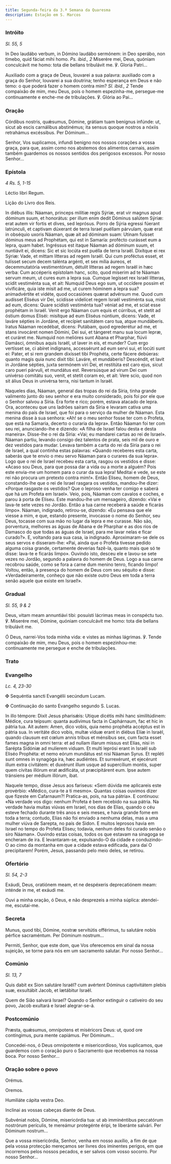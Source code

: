 ```yaml
---
title: Segunda-feira da 3.ª Semana da Quaresma
description: Estação em S. Marcos
---
```


### Intróito

<em>Sl. 55, 5</em>

<div class="side-by-side not-content">

In Deo laudábo verbum, in Dómino laudábo sermónem: in Deo sperábo, non timebo, quid fáciat mihi homo. <em>Ps. ibid., 2</em> Miserére mei, Deus, quóniam conculcávit me homo: tota die bellans tribulávit me. ℣. Gloria Patri...

Auxiliado com a graça de Deus, louvarei a sua palavra: auxiliado com a graça do Senhor, louvarei a sua doutrina; tenho esperança em Deus e não temo: o que poderá fazer o homem contra mim? <em>Sl. ibid., 2</em> Tende compaixão de mim, meu Deus, pois o homem espezinha-me, persegue-me continuamente e enche-me de tribulações. ℣. Glória ao Pai...

</div>

### Oração

<div class="side-by-side not-content">

Córdibus nostris, quǽsumus, Dómine, grátiam tuam benígnus infúnde: ut, sicut ab escis carnálibus abstinémus; ita sensus quoque nostros a nóxiis retrahámus excéssibus. Per Dóminum...

Senhor, Vos suplicamos, infundi benigno nos nossos corações a vossa graça, para que, assim como nos abstemos dos alimentos carnais, assim também guardemos os nossos sentidos dos perigosos excessos. Por nosso Senhor...

</div>

### Epístola

<em>4 Rs. 5, 1-15</em>

<div class="side-by-side not-content">

Léctio libri Regum.

Lição do Livro dos Reis.

In diébus illis: Náaman, princeps milítiæ regis Sýriæ, erat vir magnus apud dóminum suum, et honorátus: per illum enim dedit Dóminus salútem Sýriæ: erat autem vir fortis et dives, sed leprósus. Porro de Sýria egressi fúerant latrúnculi, et captivam dúxerant de terra Israel puéllam párvulam, quæ erat in obséquio uxoris Náaman, quæ ait ad dóminam suam: Utinam fuísset dóminus meus ad Prophétam, qui est in Samaría: profécto curásset eum a lepra, quam habet. Ingréssus est itaque Náaman ad dóminum suum, et nuntiávit ei, dicens: Sic et sic locúta est puélla de terra Israël. Dixítque ei rex Sýriæ: Vade, et mittam lítteras ad regem Israël. Qui cum proféctus esset, et tulísset secum decem talénta argénti, et sex mília áureos, et decemmutatória vestimentórum, détulit lítteras ad regem Israël in hæc verba: Cum accéperis epístolam hanc, scito, quod míserim ad te Náaman servum meum, ut cures eum a lepra sua. Cumque legísset rex Israël lítteras, scidit vestiménta sua, et ait: Numquid Deus ego sum, ut occídere possim et vivificáre, quia iste misit ad me, ut curem hóminem a lepra sua? animadvértite et vidéte, quod occasiónes quærat advérsum me. Quod cum audísset Eliséus vir Dei, scidísse videlícet regem Israël vestiménta sua, misit ad eum, dicens: Quare scidísti vestiménta tua? véniat ad me, et sciat esse prophétam in Israël. Venit ergo Náaman cum equis et cúrribus, et stetit ad óstium domus Eliséi: misítque ad eum Eliséus núntium, dicens: Vade, et laváre sépties in Jordáne, et recípiet sanitátem caro tua, atque mundáberis. Iratus Náaman recedébat, dicens: Putábam, quod egrederétur ad me, et stans invocáret nomen Dómini, Dei sui, et tángeret manu sua locum lepræ, et curáret me. Numquid non melióres sunt Abana et Pharphar, flúvii Damásci, ómnibus aquis Israël, ut laver in eis, et munder? Cum ergo vertísset se, ci abíret indígnans, accessérunt ad eum servi sui, et locúti sunt ei: Pater, et si rem grandem dixísset tibi Prophéta, certe fácere debúeras: quanto magis quia nunc dixit tibi: Laváre, et mundáberis? Descéndit, et lavit in Jordáne sépties, juxta sermónem viri Dei, et restitúta est caro ejus, sicut caro pueri párvuli, et mundátus est. Reversúsque ad virum Dei cum univérso comitátu suo, venit, et stetit coram eo, et ait: Vere scio, quod non sit álius Deus in univérsa terra, nisi tantum in Israël.

Naqueles dias, Náaman, general das tropas do rei da Síria, tinha grande valimento junto do seu senhor e era muito considerado, pois foi por ele que o Senhor salvou a Síria. Era forte e rico; porém, estava atacado de lepra. Ora, aconteceu que uns ladrões saíram da Síria e levaram cativa uma menina do país de Israel, que foi para o serviço da mulher de Náaman. Esta menina disse à sua senhora: «Ah! se o meu senhor fosse ter com o Profeta, que está na Samaria, decerto o curaria da lepra». Então Náaman foi ter com seu rei, anunciando-lhe e dizendo: «A filha de Israel falou desta e desta maneira». Disse-lhe o rei da Síria: «Vai; eu mandarei cartas ao rei de Israel». Náaman partiu, levando consigo dez talentos de prata, seis mil de ouro e dez vestidos para mudar. Levava também a carta do rei da Síria para o rei de Israel, a qual continha estas palavras: «Quando receberes esta carta, saberás que te envio o meu servo Náaman para o curares da sua lepra». Logo que o rei de Israel recebeu esta carta, rasgou os vestidos e disse: «Acaso sou Deus, para que possa dar a vida ou a morte a alguém? Pois este envia-me um homem para o curar da sua lepra! Meditai e vede, se este rei não procura um pretexto contra mim!». Então Eliseu, homem de Deus, constando-lhe que o rei de Israel rasgara os vestidos, mandou-lhe dizer: «Porque rasgaste os vestidos? Que o leproso venha ter comigo e saberá que há um Profeta em Israel». Veio, pois, Náaman com cavalos e coches, e parou à porta de Eliseu. Este mandou-lhe um mensageiro, dizendo: «Vai e lava-te sete vezes no Jordão. Então a tua carne receberá a saúde e ficarás limpo». Náaman, indignado, retirou-se, dizendo: «Eu pensava que ele viesse a mim, e que, estando presente, invocasse o nome do Senhor, seu Deus, tocasse com sua mão no lugar da lepra e me curasse. Não são, porventura, melhores as águas de Abana e de Pharphar e as dos rios de Damasco do que todas as águas de Israel, para me lavar nelas e ficar curado?». E, voltando para sua casa, ia indignado. Aproximaram-se dele os seus servos e disseram-lhe: «Pai, ainda que o Profeta tivesse pedido alguma coisa grande, certamente deverias fazê-la, quanto mais que só te disse: lava-te e ficarás limpo». Ouvindo isto, desceu ele e lavou-se sete vezes no Jordão, segundo a palavra do homem de Deus. Logo a sua carne recobrou saúde, como se fora a carne dum menino tenro, ficando limpo! Voltou, então, à presença do homem de Deus com seu séquito e disse: «Verdadeiramente, conheço que não existe outro Deus em toda a terra senão aquele que existe em Israel!».

</div>

### Gradual

<em>Sl. 55, 9 & 2</em>

<div class="side-by-side not-content">

Deus, vitam meam annuntiávi tibi: posuísti lácrimas meas in conspéctu tuo. ℣. Miserére mei, Dómine, quóniam conculcávit me homo: tota die bellans tribulávit me.

Ó Deus, narrei-Vos toda minha vida: e vistes as minhas lágrimas. ℣. Tende compaixão de mim, meu Deus, pois o homem espezinhou-me: continuamente me persegue e enche de tribulações.

</div>

### Trato


<LinkCard
  href="/missal/pre-quaresma/quadp3-3#trato"
  title="Trato Quarta-feira de Cinzas"
/>

### Evangelho

<em>Lc. 4, 23-30</em>

<div class="side-by-side not-content">

<span class="cross text-red-500">✠</span> Sequéntia sancti Evangélii secúndum Lucam.

<span class="cross text-red-500">✠</span> Continuação do santo Evangelho segundo
S. Lucas.

In illo témpore: Dixit Jesus pharisǽis: Utique dicétis mihi hanc similitúdinem: Médice, cura teípsum: quanta audívimus facta in Caphárnaum, fac et hic in pátria tua. Ait autem: Amen, dico vobis, quia nemo prophéta accéptus est in pátria sua. In veritáte dico vobis, multæ víduæ erant in diébus Elíæ in Israël, quando clausum est cœlum annis tribus et ménsibus sex, cum facta esset fames magna in omni terra: et ad nullam illarum missus est Elías, nisi in Sarépta Sidóniæ ad mulíerem viduam. Et multi leprósi erant in Israël sub Eliséo Prophéta: et nemo eórum mundátus est nisi Náaman Syrus. Et repléti sunt omnes in synagóga ira, hæc audiéntes. Et surrexérunt, et ejecérunt illum extra civitátem: et duxérunt illum usque ad supercílium montis, super quem cívitas illórum erat ædificáta, ut præcipitárent eum. Ipse autem tránsiens per médium illórum, ibat.

Naquele tempo, disse Jesus aos fariseus: «Sem dúvida me aplicareis este provérbio: «Médico, cura-te a ti mesmo». Quantas coisas ouvimos dizer que fizeste em Cafarnaum?! Pratica-as, pois, na tua pátria». E continuou: «Na verdade vos digo: nenhum Profeta é bem recebido na sua pátria. Na verdade havia muitas viúvas em Israel, nos dias de Elias, quando o céu esteve fechado durante três anos e seis meses, e havia grande fome em toda a terra; contudo, Elias não foi enviado a nenhuma delas, mas a uma mulher viúva de Sarepta, no país de Sidon. E muitos leprosos havia em Israel no tempo do Profeta Eliseu; todavia, nenhum deles foi curado senão o siro Náaman». Ouvindo estas coisas, todos os que estavam na sinagoga se encheram de ira. E levantaram-se, expulsando-O da cidade e conduzindo-O ao cimo da montanha em que a cidade estava edificada, para daí O precipitarem! Porém, Jesus, passando pelo meio deles, se retirou.

</div>

### Ofertório

<em>Sl. 54, 2-3</em>

<div class="side-by-side not-content">

Exáudi, Deus, oratiónem meam, et ne despéxeris deprecatiónem meam: inténde in me, et exáudi me.

Ouvi a minha oração, ó Deus, e não desprezeis a minha súplica: atendei-me, escutai-me.

</div>

### Secreta

<div class="side-by-side not-content">

Munus, quod tibi, Dómine, nostræ servitútis offérimus, tu salutáre nobis pérfice sacraméntum. Per Dóminum nostrum...

Permiti, Senhor, que este dom, que Vos oferecemos em sinal da nossa sujeição, se torne para nós em um sacramento salutar. Por nosso Senhor...

</div>

### Comúnio

<em>Sl. 13, 7</em>

<div class="side-by-side not-content">

Quis dabit ex Sion salutáre Israël? cum avértent Dóminus captivitátem plebis suæ, exsultábit Jacob, et lætábitur Israël.

Quem de Sião salvará Israel? Quando o Senhor extinguir o cativeiro do seu povo, Jacob exultará e Israel alegrar-se-á.

</div>

### Postcomúnio

<div class="side-by-side not-content">

Præsta, quǽsumus, omnípotens et miséricors Deus: ut, quod ore contíngimus, pura mente capiámus. Per Dóminum...

Concedei-nos, ó Deus omnipotente e misericordioso, Vos suplicamos, que guardemos com o coração puro o Sacramento que recebemos na nossa boca. Por nosso Senhor...

</div>

### Oração sobre o povo

<div class="side-by-side not-content">

<span class="text-red-500 text-center">Orémus.</span>

<span class="text-red-500 text-center">Oremos.</span>

Humiliáte cápita vestra Deo.

Inclinai as vossas cabeças diante de Deus.

Subvéniat nobis, Dómine, misericórdia tua: ut ab imminéntibus peccatórum nostrórum perículis, te mereámur protegénte éripi, te liberánte salvári. Per Dóminum nostrum...

Que a vossa misericórdia, Senhor, venha em nosso auxílio, a fim de que pela vossa protecção mereçamos ser livres dos iminentes perigos, em que incorremos pelos nossos pecados, e ser salvos com vosso socorro. Por nosso Senhor...

</div>
